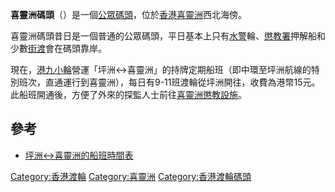 '''喜靈洲碼頭'''（{{lang-en|Hei Ling Chau Pier}}）是一個[[公眾碼頭|公眾碼頭]]，位於[[香港|香港]][[喜靈洲|喜靈洲]]西北海傍。

喜靈洲碼頭昔日是一個普通的公眾碼頭，平日基本上只有[[水警|水警]]輪、[[懲教署|懲教署]]押解船和少數[[街渡|街渡]]會在碼頭靠岸。

現在，[[港九小輪|港九小輪]]營運「坪洲↔喜靈洲」的持牌定期船班（即中環至坪洲航線的特別班次，直通運行到喜靈洲），每日有9-11班渡輪從坪洲開往，收費為港幣15元。此船班開通後，方便了外來的探監人士前往[[喜靈洲懲教設施|喜靈洲懲教設施]]。

== 參考 ==
* [https://web.archive.org/web/20120704224111/http://www.td.gov.hk/tc/transport_in_hong_kong/public_transport/ferries/service_details/index.html#o13 坪洲↔喜靈洲的船班時間表]

{{香港渡輪碼頭}}
[[Category:香港渡輪|Category:香港渡輪]]
[[Category:喜靈洲|Category:喜靈洲]]
[[Category:香港渡輪碼頭|Category:香港渡輪碼頭]]